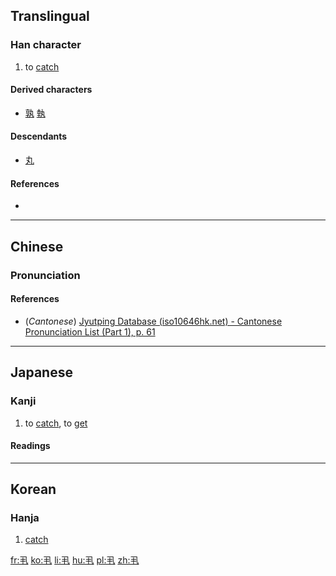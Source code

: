 {{also|丸}}
==Translingual==

===Han character===
{{Han char|rn=2|rad=丨|as=03|sn=4|four=17510|canj=NQ}}

# to [[catch]]

====Derived characters====
* [[孰]] [[執]]

====Descendants====
* [[丸]] {{qualifier|simplification in some characters, such as 孰}}

====References====
* {{Han ref|kx=0079.060|dkj=00074|hdz=10051.070|uh=4E2E|ud=20014|bh=C950|bd=51536}}

----

==Chinese==
{{zh-hanzi-box|[[丮]]}}

===Pronunciation===
{{zh-pron
|m=jǐ
|c=gik1
|mc=y
|oc=y
|ma=
|cat=v
}}

====References====
*(''Cantonese'') [http://www.iso10646hk.net/jp/document/download.jsp Jyutping Database (iso10646hk.net) - Cantonese Pronunciation List (Part 1), p. 61]

----

==Japanese==

===Kanji===
{{ja-kanji|grade=uc|rs=丨03}}

# to [[catch]], to [[get]]

====Readings====
{{ja-readings
|on=[[けき]] (keki), [[きゃく]] (kyaku)
|kun=[[もつ]] (丮つ, motsu), [[とる]] (丮る, toru)
}}

----

==Korean==

===Hanja===
{{ko-hanja|hangeul=극|rv=geuk|mr=kŭk}}

# [[catch]]

[[fr:丮]]
[[ko:丮]]
[[li:丮]]
[[hu:丮]]
[[pl:丮]]
[[zh:丮]]